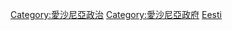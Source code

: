 {{Commonscat|International relations of Estonia}}

[[Category:愛沙尼亞政治|Category:愛沙尼亞政治]]
[[Category:愛沙尼亞政府|Category:愛沙尼亞政府]]
[[Category:欧洲各国外交|Eesti]]